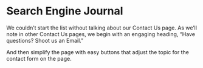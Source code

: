 # Search Engine Journal

We couldn’t start the list without talking about our Contact Us page. As we’ll note in other Contact Us pages, we begin with an engaging heading, “Have questions? Shoot us an Email.”

And then simplify the page with easy buttons that adjust the topic for the contact form on the page.

